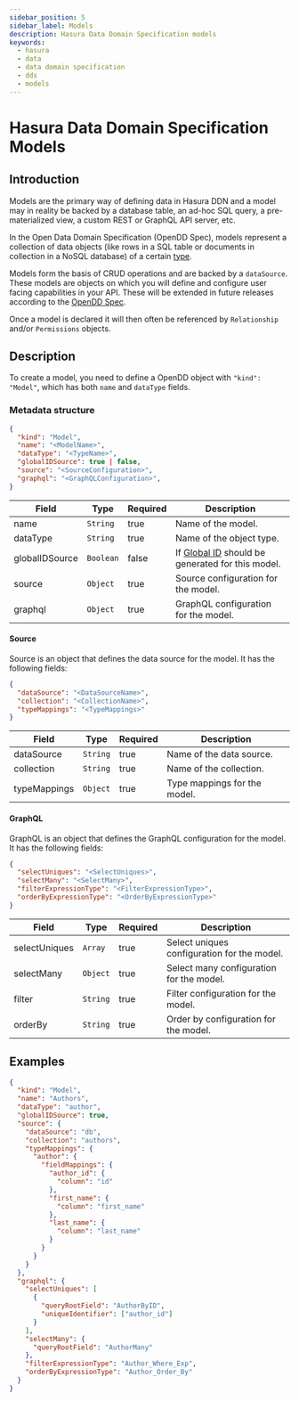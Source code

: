 ```yaml
---
sidebar_position: 5
sidebar_label: Models
description: Hasura Data Domain Specification models
keywords:
  - hasura
  - data
  - data domain specification
  - dds
  - models
---
```


# Hasura Data Domain Specification Models

## Introduction

Models are the primary way of defining data in Hasura DDN and a model may in reality be backed by a database table, an
ad-hoc SQL query, a pre-materialized view, a custom REST or GraphQL API server, etc.

In the Open Data Domain Specification (OpenDD Spec), models represent a collection of data objects (like rows in a SQL
table or documents in collection in a NoSQL database) of a certain [type](./types.mdx).

Models form the basis of CRUD operations and are backed by a `dataSource`. These models are objects on which you will
define and configure user facing capabilities in your API. These will be extended in future releases according to the
[OpenDD Spec](https://github.com/hasura/open-data-domain-specification).

Once a model is declared it will then often be referenced by `Relationship` and/or `Permissions` objects.

## Description

To create a model, you need to define a OpenDD object with `"kind": "Model"`, which has both `name` and `dataType`
fields.

### Metadata structure

```json
{
  "kind": "Model",
  "name": "<ModelName>",
  "dataType": "<TypeName>",
  "globalIDSource": true | false,
  "source": "<SourceConfiguration>",
  "graphql": "<GraphQLConfiguration>",
}
```

| Field          | Type      | Required | Description                                                         |
| -------------- | --------- | -------- | ------------------------------------------------------------------- |
| name           | `String`  | true     | Name of the model.                                                  |
| dataType       | `String`  | true     | Name of the object type.                                            |
| globalIDSource | `Boolean` | false    | If [Global ID](./global-id.mdx) should be generated for this model. |
| source         | `Object`  | true     | Source configuration for the model.                                 |
| graphql        | `Object`  | true     | GraphQL configuration for the model.                                |

#### Source

Source is an object that defines the data source for the model. It has the following fields:

```json
{
  "dataSource": "<DataSourceName>",
  "collection": "<CollectionName>",
  "typeMappings": "<TypeMappings>"
}
```

| Field        | Type     | Required | Description                  |
| ------------ | -------- | -------- | ---------------------------- |
| dataSource   | `String` | true     | Name of the data source.     |
| collection   | `String` | true     | Name of the collection.      |
| typeMappings | `Object` | true     | Type mappings for the model. |

#### GraphQL

GraphQL is an object that defines the GraphQL configuration for the model. It has the following fields:

```json
{
  "selectUniques": "<SelectUniques>",
  "selectMany": "<SelectMany>",
  "filterExpressionType": "<FilterExpressionType>",
  "orderByExpressionType": "<OrderByExpressionType>"
}
```

| Field         | Type     | Required | Description                                 |
| ------------- | -------- | -------- | ------------------------------------------- |
| selectUniques | `Array`  | true     | Select uniques configuration for the model. |
| selectMany    | `Object` | true     | Select many configuration for the model.    |
| filter        | `String` | true     | Filter configuration for the model.         |
| orderBy       | `String` | true     | Order by configuration for the model.       |

## Examples

```json
{
  "kind": "Model",
  "name": "Authors",
  "dataType": "author",
  "globalIDSource": true,
  "source": {
    "dataSource": "db",
    "collection": "authors",
    "typeMappings": {
      "author": {
        "fieldMappings": {
          "author_id": {
            "column": "id"
          },
          "first_name": {
            "column": "first_name"
          },
          "last_name": {
            "column": "last_name"
          }
        }
      }
    }
  },
  "graphql": {
    "selectUniques": [
      {
        "queryRootField": "AuthorByID",
        "uniqueIdentifier": ["author_id"]
      }
    ],
    "selectMany": {
      "queryRootField": "AuthorMany"
    },
    "filterExpressionType": "Author_Where_Exp",
    "orderByExpressionType": "Author_Order_By"
  }
}
```
